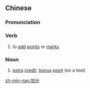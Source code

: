 ==Chinese==
{{zh-forms}}

===Pronunciation===
{{zh-pron
|m=jiāfēn
|c=gaa1 fan1
|mn=tw:ka-hun
|cat=v
}}

===Verb===
{{zh-verb}}

# to [[add]] [[point]]s or [[mark]]s

===Noun===
{{zh-noun}}

# [[extra]] [[credit]]; [[bonus]] [[point]] (on a test)

[[zh-min-nan:加分]]